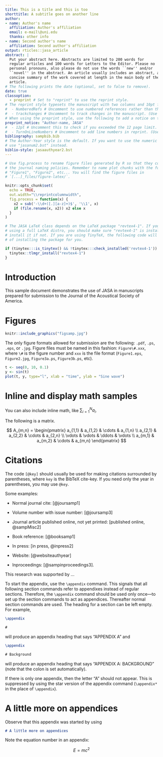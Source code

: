```yaml
---
title: This is a title and this is too
shorttitle: A subtitle goes on another line
author:
- name: Author's name
  affiliation: Author's affiliation
  email: e-mail\@uni.edu
  thanks: other info
- name: Second author's name
  affiliation: Second author's affiliation
output: rticles::jasa_article
abstract: |
  Put your abstract here. Abstracts are limited to 200 words for
  regular articles and 100 words for Letters to the Editor. Please no
  personal pronouns, also please do not use the words ``new'' and/or
  ``novel'' in the abstract. An article usually includes an abstract, a
  concise summary of the work covered at length in the main body of the
  article.
# The following prints the date (optional, set to false to remove).
date: true
classoption:
  - preprint # Set to "reprint" to use the reprint style.
# The reprint style typesets the manuscript with two columns and 10pt font size.  
#  - NumberedRefs # Uncomment to use numbered references rather than the default author-year style.
#  - trackchanges # Uncomment to track changes in the manuscript. (Use with preprint option).
# When using the preprint style, use the following to add a notice on the first page (optional).
preprint_notice: "Author-name, JASA"
#  - 12pt # Uncomment this to check if you exceeded the 12 page limit. (Use with reprint option).
#  - TurnOnLineNumbers # Uncomment to add line numbers in reprint. (Use with reprint.)
bibliography: sampbib.bib
# The Author-Year style is the default. If you want to use the numeric style,
# use "jasanum2.bst" instead.
biblio-style: jasaauthyear2.bst
---
```


```r
# Use fig.process to rename figure files generated by R so that they comply with
# the journal naming policies. Remember to name plot chunks with the format
# "Figure1", "Figure2", etc... You will find the figure files in
# `[...]_files/figure-latex/`.

knitr::opts_chunk$set(
  echo = TRUE,
  out.width="\\reprintcolumnwidth",
  fig.process = function(x) {
    x2 = sub('-\\d+([.][a-z]+)$', '\\1', x)
    if (file.rename(x, x2)) x2 else x
  }
)

# The JASA LaTeX class depends on the LaTeX package "revtex4-1". If you are
# using a full LaTeX distro, you should make sure "revtex4-1" is installed, and
# install it if not. If you are using TinyTeX, the following code will take care
# of installing the package for you.

if (tinytex:::is_tinytex() && !tinytex:::check_installed('revtex4-1')) {
  tinytex::tlmgr_install("revtex4-1")
}
```

# Introduction

This sample document demonstrates the use of JASA in manuscripts 
prepared for submission to the Journal of the Acoustical Society of America. 

# Figures {#figures}

```r
knitr::include_graphics("figsamp.jpg")
```

The only figure formats allowed for submission are the following: `.pdf`, `.ps`, `.eps`, or `.jpg`.
Figure files must be named in this fashion:
`Figure\#.xxx`, where `\#` is the figure number and `xxx` is the file format
(`Figure1.eps`, `Figure2.jpg`, `Figure3a.ps`, `Figure3b.ps`, etc).

```r
t <- seq(0, 10, 0.1)
y <- sin(t)
plot(t, y, type="l", xlab = "time", ylab = "Sine wave")
```


# Inline and display math samples

You can also include inline math, like $\sum\nolimits_{i=1}^N a_i$.

The following is a matrix.

$$
A_{m,n} = 
 \begin{pmatrix}
  a_{1,1} & a_{1,2} & \cdots & a_{1,n} \\
  a_{2,1} & a_{2,2} & \cdots & a_{2,n} \\
  \vdots  & \vdots  & \ddots & \vdots  \\
  a_{m,1} & a_{m,2} & \cdots & a_{m,n} 
 \end{pmatrix}
$$



# Citations

The code `[@key]` should usually be used for making
citations surrounded by parentheses, where `key` is the BibTeX cite-key.
If you need only the year in parentheses, you may use `@key`.

Some examples:

- Normal journal cite: [@joursamp1]

- Volume number with issue number: [@joursamp3]

- Journal article published online, not yet printed: [published
online, @sampMisc2]

- Book reference: [@booksamp1]

- In press: [in press, @inpress2]

- Website: [@websiteauthyear]

- Inproceedings: [@sampinproceedings3].



<!-- You can add your acknowledgements here (optional). -->
::: {.acknowledgments data-latex=""}
This research was supported by ...
:::

<!-- Use \appendix* for only one appendix section. -->
\appendix 

To start the appendix, use the `\appendix` command.
This signals that all following section commands refer to appendixes
instead of regular sections. Therefore, the `\appendix` command
should be used only once---to set up the section commands to act as
appendices. Thereafter normal section commands are used. The heading
for a section can be left empty. For example,

```latex
\appendix

# 
```

will produce an appendix heading that says "APPENDIX A" and

```latex
\appendix

# Background
```

will produce an appendix heading that says "APPENDIX A: BACKGROUND"
(note that the colon is set automatically).

If there is only one appendix, then the letter "A" should not
appear. This is suppressed by using the star version of the appendix
command (`\appendix*` in the place of `\appendix`).

# A little more on appendices

Observe that this appendix was started by using

```markdown
# A little more on appendices
```

Note the equation number in an appendix:

$$E=mc^2$$


